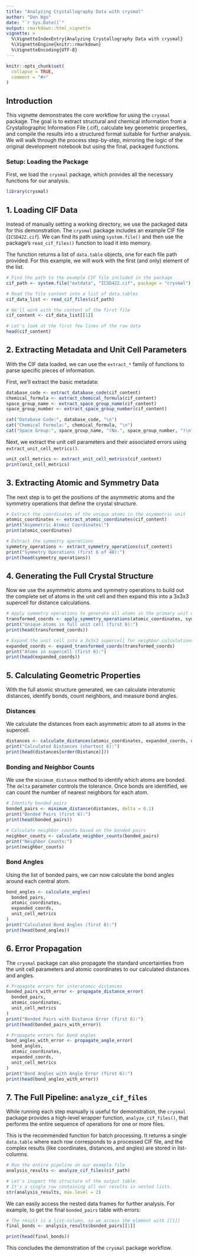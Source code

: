 ```yaml
---
title: "Analyzing Crystallography Data with crysmal"
author: "Don Ngo"
date: "`r Sys.Date()`"
output: rmarkdown::html_vignette
vignette: >
  %\VignetteIndexEntry{Analyzing Crystallography Data with crysmal}
  %\VignetteEngine{knitr::rmarkdown}
  %\VignetteEncoding{UTF-8}
---
```


```r
knitr::opts_chunk$set(
  collapse = TRUE,
  comment = "#>"
)
```

## Introduction

This vignette demonstrates the core workflow for using the `crysmal` package. The goal is to extract structural and chemical information from a Crystallographic Information File (.cif), calculate key geometric properties, and compile the results into a structured format suitable for further analysis. We will walk through the process step-by-step, mirroring the logic of the original development notebook but using the final, packaged functions.

### Setup: Loading the Package

First, we load the `crysmal` package, which provides all the necessary functions for our analysis.

```r
library(crysmal)
```

## 1. Loading CIF Data

Instead of manually setting a working directory, we use the packaged data for this demonstration. The `crysmal` package includes an example CIF file (`ICSD422.cif`). We can find its path using `system.file()` and then use the package's `read_cif_files()` function to load it into memory.

The function returns a list of `data.table` objects, one for each file path provided. For this example, we will work with the first (and only) element of the list.

```r
# Find the path to the example CIF file included in the package
cif_path <- system.file("extdata", "ICSD422.cif", package = "crysmal")

# Read the file content into a list of data.tables
cif_data_list <- read_cif_files(cif_path)

# We'll work with the content of the first file
cif_content <- cif_data_list[[1]]

# Let's look at the first few lines of the raw data
head(cif_content)
```

## 2. Extracting Metadata and Unit Cell Parameters

With the CIF data loaded, we can use the `extract_*` family of functions to parse specific pieces of information.

First, we'll extract the basic metadata:

```r
database_code <- extract_database_code(cif_content)
chemical_formula <- extract_chemical_formula(cif_content)
space_group_name <- extract_space_group_name(cif_content)
space_group_number <- extract_space_group_number(cif_content)

cat("Database Code:", database_code, "\n")
cat("Chemical Formula:", chemical_formula, "\n")
cat("Space Group:", space_group_name, "(No.", space_group_number, ")\n")
```

Next, we extract the unit cell parameters and their associated errors using `extract_unit_cell_metrics()`.

```r
unit_cell_metrics <- extract_unit_cell_metrics(cif_content)
print(unit_cell_metrics)
```

## 3. Extracting Atomic and Symmetry Data

The next step is to get the positions of the asymmetric atoms and the symmetry operations that define the crystal structure.

```r
# Extract the coordinates of the unique atoms in the asymmetric unit
atomic_coordinates <- extract_atomic_coordinates(cif_content)
print("Asymmetric Atomic Coordinates:")
print(atomic_coordinates)

# Extract the symmetry operations
symmetry_operations <- extract_symmetry_operations(cif_content)
print("Symmetry Operations (first 6 of 48):")
print(head(symmetry_operations))
```

## 4. Generating the Full Crystal Structure

Now we use the asymmetric atoms and symmetry operations to build out the complete set of atoms in the unit cell and then expand this into a 3x3x3 supercell for distance calculations.

```r
# Apply symmetry operations to generate all atoms in the primary unit cell
transformed_coords <- apply_symmetry_operations(atomic_coordinates, symmetry_operations)
print("Unique atoms in full unit cell (first 6):")
print(head(transformed_coords))

# Expand the unit cell into a 3x3x3 supercell for neighbor calculations
expanded_coords <- expand_transformed_coords(transformed_coords)
print("Atoms in supercell (first 6):")
print(head(expanded_coords))
```

## 5. Calculating Geometric Properties

With the full atomic structure generated, we can calculate interatomic distances, identify bonds, count neighbors, and measure bond angles.

### Distances
We calculate the distances from each asymmetric atom to all atoms in the supercell.

```r
distances <- calculate_distances(atomic_coordinates, expanded_coords, unit_cell_metrics)
print("Calculated Distances (shortest 6):")
print(head(distances[order(Distance)]))
```

### Bonding and Neighbor Counts
We use the `minimum_distance` method to identify which atoms are bonded. The `delta` parameter controls the tolerance. Once bonds are identified, we can count the number of nearest neighbors for each atom.

```r
# Identify bonded pairs
bonded_pairs <- minimum_distance(distances, delta = 0.1)
print("Bonded Pairs (first 6):")
print(head(bonded_pairs))

# Calculate neighbor counts based on the bonded pairs
neighbor_counts <- calculate_neighbor_counts(bonded_pairs)
print("Neighbor Counts:")
print(neighbor_counts)
```

### Bond Angles
Using the list of bonded pairs, we can now calculate the bond angles around each central atom.

```r
bond_angles <- calculate_angles(
  bonded_pairs,
  atomic_coordinates,
  expanded_coords,
  unit_cell_metrics
)
print("Calculated Bond Angles (first 6):")
print(head(bond_angles))
```

## 6. Error Propagation

The `crysmal` package can also propagate the standard uncertainties from the unit cell parameters and atomic coordinates to our calculated distances and angles.

```r
# Propagate errors for interatomic distances
bonded_pairs_with_error <- propagate_distance_error(
  bonded_pairs,
  atomic_coordinates,
  unit_cell_metrics
)
print("Bonded Pairs with Distance Error (first 6):")
print(head(bonded_pairs_with_error))

# Propagate errors for bond angles
bond_angles_with_error <- propagate_angle_error(
  bond_angles,
  atomic_coordinates,
  expanded_coords,
  unit_cell_metrics
)
print("Bond Angles with Angle Error (first 6):")
print(head(bond_angles_with_error))
```

## 7. The Full Pipeline: `analyze_cif_files`

While running each step manually is useful for demonstration, the `crysmal` package provides a high-level wrapper function, `analyze_cif_files()`, that performs the entire sequence of operations for one or more files.

This is the recommended function for batch processing. It returns a single `data.table` where each row corresponds to a processed CIF file, and the complex results (like coordinates, distances, and angles) are stored in list-columns.

```r
# Run the entire pipeline on our example file
analysis_results <- analyze_cif_files(cif_path)

# Let's inspect the structure of the output table.
# It's a single row containing all our results in nested lists.
str(analysis_results, max.level = 2)
```

We can easily access the nested data frames for further analysis. For example, to get the final `bonded_pairs` table with errors:

```r
# The result is a list-column, so we access the element with [[1]]
final_bonds <- analysis_results$bonded_pairs[[1]]

print(head(final_bonds))
```
This concludes the demonstration of the `crysmal` package workflow.
